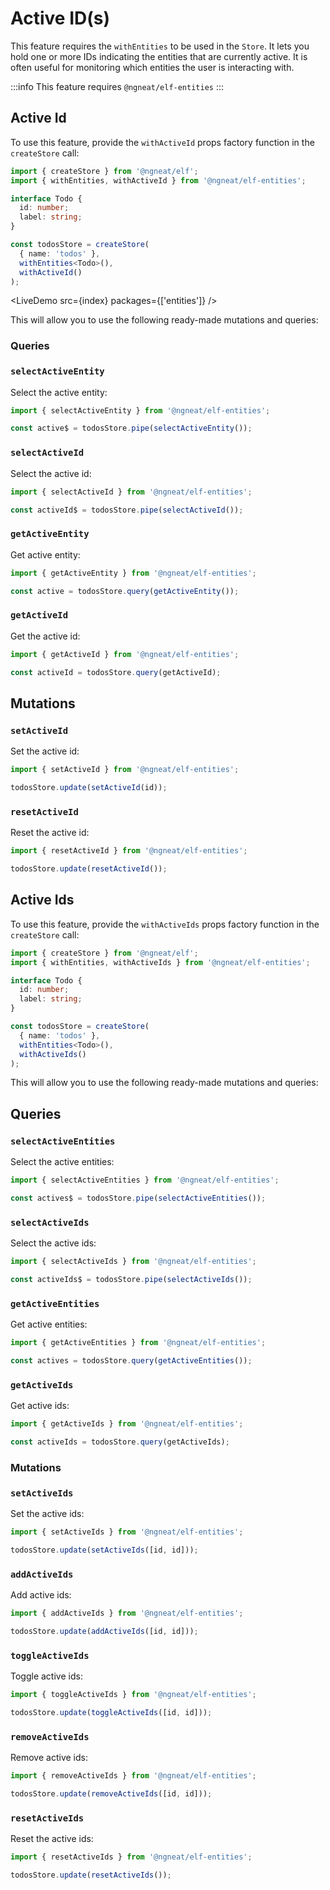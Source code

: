 # Active ID(s)


This feature requires the `withEntities` to be used in the `Store`. It lets you hold one or more IDs indicating the entities that are currently active. It is often useful
for monitoring which entities the user is interacting with.

:::info
This feature requires `@ngneat/elf-entities`
:::

## Active Id

To use this feature, provide the `withActiveId` props factory function in the `createStore` call:

```ts
import { createStore } from '@ngneat/elf';
import { withEntities, withActiveId } from '@ngneat/elf-entities';

interface Todo {
  id: number;
  label: string;
}

const todosStore = createStore(
  { name: 'todos' },
  withEntities<Todo>(),
  withActiveId()
);
```

<LiveDemo src={index} packages={['entities']} />
<br />

This will allow you to use the following ready-made mutations and queries:

### Queries

### `selectActiveEntity`

Select the active entity:

```ts
import { selectActiveEntity } from '@ngneat/elf-entities';

const active$ = todosStore.pipe(selectActiveEntity());
```

### `selectActiveId`

Select the active id:

```ts
import { selectActiveId } from '@ngneat/elf-entities';

const activeId$ = todosStore.pipe(selectActiveId());
```

### `getActiveEntity`

Get active entity:

```ts
import { getActiveEntity } from '@ngneat/elf-entities';

const active = todosStore.query(getActiveEntity());
```

### `getActiveId`

Get the active id:

```ts
import { getActiveId } from '@ngneat/elf-entities';

const activeId = todosStore.query(getActiveId);
```

## Mutations

### `setActiveId`

Set the active id:

```ts
import { setActiveId } from '@ngneat/elf-entities';

todosStore.update(setActiveId(id));
```

### `resetActiveId`

Reset the active id:

```ts
import { resetActiveId } from '@ngneat/elf-entities';

todosStore.update(resetActiveId());
```

## Active Ids

To use this feature, provide the `withActiveIds` props factory function in the `createStore` call:

```ts
import { createStore } from '@ngneat/elf';
import { withEntities, withActiveIds } from '@ngneat/elf-entities';

interface Todo {
  id: number;
  label: string;
}

const todosStore = createStore(
  { name: 'todos' },
  withEntities<Todo>(),
  withActiveIds()
);
```

This will allow you to use the following ready-made mutations and queries:

## Queries

### `selectActiveEntities`

Select the active entities:

```ts
import { selectActiveEntities } from '@ngneat/elf-entities';

const actives$ = todosStore.pipe(selectActiveEntities());
```

### `selectActiveIds`

Select the active ids:

```ts
import { selectActiveIds } from '@ngneat/elf-entities';

const activeIds$ = todosStore.pipe(selectActiveIds());
```

### `getActiveEntities`

Get active entities:

```ts
import { getActiveEntities } from '@ngneat/elf-entities';

const actives = todosStore.query(getActiveEntities());
```

### `getActiveIds`

Get active ids:

```ts
import { getActiveIds } from '@ngneat/elf-entities';

const activeIds = todosStore.query(getActiveIds);
```

### Mutations

### `setActiveIds`

Set the active ids:

```ts
import { setActiveIds } from '@ngneat/elf-entities';

todosStore.update(setActiveIds([id, id]));
```

### `addActiveIds`

Add active ids:

```ts
import { addActiveIds } from '@ngneat/elf-entities';

todosStore.update(addActiveIds([id, id]));
```

### `toggleActiveIds`

Toggle active ids:

```ts
import { toggleActiveIds } from '@ngneat/elf-entities';

todosStore.update(toggleActiveIds([id, id]));
```

### `removeActiveIds`

Remove active ids:

```ts
import { removeActiveIds } from '@ngneat/elf-entities';

todosStore.update(removeActiveIds([id, id]));
```

### `resetActiveIds`

Reset the active ids:

```ts
import { resetActiveIds } from '@ngneat/elf-entities';

todosStore.update(resetActiveIds());
```